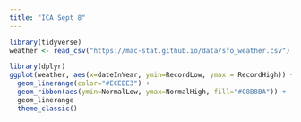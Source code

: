 ```yaml
---
title: "ICA Sept 8"
---
```



```r
library(tidyverse)
weather <- read_csv("https://mac-stat.github.io/data/sfo_weather.csv")
```

```r
library(dplyr)
ggplot(weather, aes(x=dateInYear, ymin=RecordLow, ymax = RecordHigh)) +
  geom_linerange(color="#ECEBE3") +
  geom_ribbon(aes(ymin=NormalLow, ymax=NormalHigh, fill="#C8B8BA")) +
  geom_linerange
  theme_classic()
  
```


